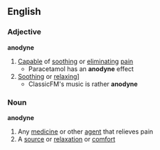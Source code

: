 ==English==
===Adjective===
'''anodyne'''
#[[Capable]] of [[sooth]]ing or [[eliminating]] [[pain]]
#* Paracetamol has an '''anodyne''' effect
#[[Soothing]] or [[relaxing]]]
#* ClassicFM's music is rather '''anodyne'''
===Noun===
'''anodyne'''
#Any [[medicine]] or other [[agent]] that relieves pain
#A [[source]] or [[relaxation]] or [[comfort]]
